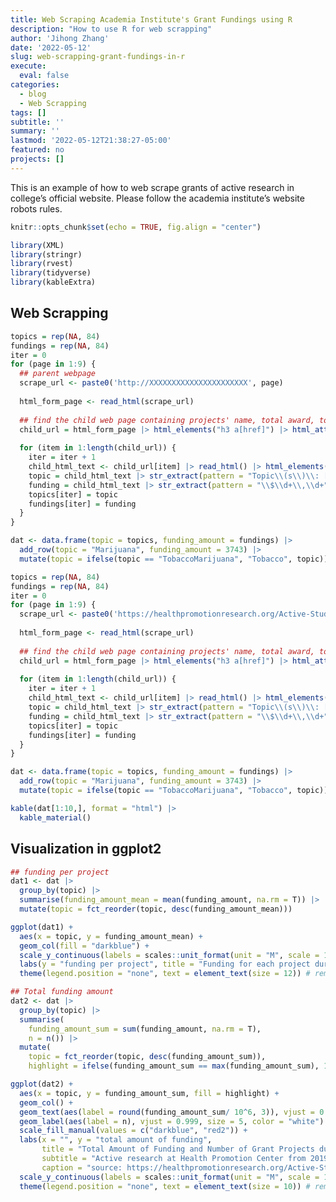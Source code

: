 ```yaml
---
title: Web Scraping Academia Institute's Grant Fundings using R
description: "How to use R for web scrapping"
author: 'Jihong Zhang'
date: '2022-05-12'
slug: web-scrapping-grant-fundings-in-r
execute: 
  eval: false
categories:
  - blog
  - Web Scrapping
tags: []
subtitle: ''
summary: ''
lastmod: '2022-05-12T21:38:27-05:00'
featured: no
projects: []
---
```


This is an example of how to web scrape grants of active research in college's official website. Please follow the academia institute's website robots rules.

```r
knitr::opts_chunk$set(echo = TRUE, fig.align = "center")
```

```r
library(XML)
library(stringr)
library(rvest)
library(tidyverse)
library(kableExtra)
```

## Web Scrapping

```r
topics = rep(NA, 84)
fundings = rep(NA, 84)
iter = 0
for (page in 1:9) {
  ## parent webpage
  scrape_url <- paste0('http://XXXXXXXXXXXXXXXXXXXXXX', page)
  
  html_form_page <- read_html(scrape_url)
  
  ## find the child web page containing projects' name, total award, topic etc.
  child_url = html_form_page |> html_elements("h3 a[href]") |> html_attr("href") 
  
  for (item in 1:length(child_url)) {
    iter = iter + 1
    child_html_text <- child_url[item] |> read_html() |> html_elements("div[class='study_wrapper']") |> html_text() 
    topic = child_html_text |> str_extract(pattern = "Topic\\(s\\)\\: [a-zA-Z]+\\b") |> str_replace(pattern = "Topic\\(s\\)\\: ", "")
    funding = child_html_text |> str_extract(pattern = "\\$\\d+\\,\\d+") |> str_replace_all(pattern = "\\$|\\,", "") |> as.numeric()
    topics[iter] = topic
    fundings[iter] = funding
  }
}

dat <- data.frame(topic = topics, funding_amount = fundings) |> 
  add_row(topic = "Marijuana", funding_amount = 3743) |> 
  mutate(topic = ifelse(topic == "TobaccoMarijuana", "Tobacco", topic)) 
```

```r
topics = rep(NA, 84)
fundings = rep(NA, 84)
iter = 0
for (page in 1:9) {
  scrape_url <- paste0('https://healthpromotionresearch.org/Active-Studies/PgrID/92890/PageID/', page)
  
  html_form_page <- read_html(scrape_url)
  
  ## find the child web page containing projects' name, total award, topic etc.
  child_url = html_form_page |> html_elements("h3 a[href]") |> html_attr("href") 
  
  for (item in 1:length(child_url)) {
    iter = iter + 1
    child_html_text <- child_url[item] |> read_html() |> html_elements("div[class='study_wrapper']") |> html_text() 
    topic = child_html_text |> str_extract(pattern = "Topic\\(s\\)\\: [a-zA-Z]+\\b") |> str_replace(pattern = "Topic\\(s\\)\\: ", "")
    funding = child_html_text |> str_extract(pattern = "\\$\\d+\\,\\d+") |> str_replace_all(pattern = "\\$|\\,", "") |> as.numeric()
    topics[iter] = topic
    fundings[iter] = funding
  }
}

dat <- data.frame(topic = topics, funding_amount = fundings) |> 
  add_row(topic = "Marijuana", funding_amount = 3743) |> 
  mutate(topic = ifelse(topic == "TobaccoMarijuana", "Tobacco", topic)) 
```

```r
kable(dat[1:10,], format = "html") |> 
  kable_material()
```

## Visualization in ggplot2

```r
## funding per project
dat1 <- dat |> 
  group_by(topic) |> 
  summarise(funding_amount_mean = mean(funding_amount, na.rm = T)) |> 
  mutate(topic = fct_reorder(topic, desc(funding_amount_mean)))

ggplot(dat1) +
  aes(x = topic, y = funding_amount_mean) +
  geom_col(fill = "darkblue") +
  scale_y_continuous(labels = scales::unit_format(unit = "M", scale = 1e-6)) +
  labs(y = "funding per project", title = "Funding for each project during 2019 to 2022") +
  theme(legend.position = "none", text = element_text(size = 12)) # remove lengend
```

```r
## Total funding amount
dat2 <- dat |> 
  group_by(topic) |> 
  summarise(
    funding_amount_sum = sum(funding_amount, na.rm = T), 
    n = n()) |> 
  mutate(
    topic = fct_reorder(topic, desc(funding_amount_sum)),
    highlight = ifelse(funding_amount_sum == max(funding_amount_sum), 1, 0) |> as.factor())

ggplot(dat2) +
  aes(x = topic, y = funding_amount_sum, fill = highlight) +
  geom_col() +
  geom_text(aes(label = round(funding_amount_sum/ 10^6, 3)), vjust = 0.001, size = 5) +
  geom_label(aes(label = n), vjust = 0.999, size = 5, color = "white") +
  scale_fill_manual(values = c("darkblue", "red2")) +
  labs(x = "", y = "total amount of funding", 
       title = "Total Amount of Funding and Number of Grant Projects during 2019-2022", 
       subtitle = "Active research at Health Promotion Center from 2019 to 2022",
       caption = "source: https://healthpromotionresearch.org/Active-Studies/") +
  scale_y_continuous(labels = scales::unit_format(unit = "M", scale = 1e-6)) +
  theme(legend.position = "none", text = element_text(size = 10)) # remove lengend
```
